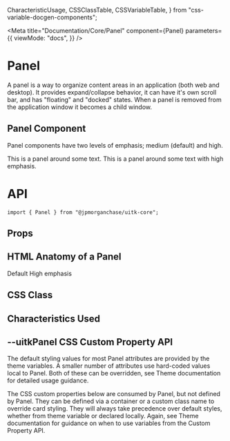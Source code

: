   CharacteristicUsage,
  CSSClassTable,
  CSSVariableTable,
} from "css-variable-docgen-components";

<Meta
  title="Documentation/Core/Panel"
  component={Panel}
  parameters={{
    viewMode: "docs",
  }}
/>

# Panel

A panel is a way to organize content areas in an application (both web and desktop). It provides expand/collapse behavior, it can have it's own scroll bar, and has "floating" and "docked" states. When a panel is removed from the application window it becomes a child window.

## Panel Component

Panel components have two levels of emphasis; medium (default) and high.

<Canvas>
  <Story name="Panels" decorators={[withFlexGap]}>
    <Panel>This is a panel around some text.</Panel>
    <Panel emphasis="high">
      This is a panel around some text with high emphasis.
    </Panel>
  </Story>
</Canvas>

# API

```
import { Panel } from "@jpmorganchase/uitk-core";
```

## Props

<ArgsTable of={Panel} />

## HTML Anatomy of a Panel

<Canvas>
  <ComponentAnatomy>
    <Panel aria-label="Default Panel">Default</Panel>
  </ComponentAnatomy>
  <ComponentAnatomy>
    <Panel aria-label="Panel with high emphasis" emphasis="high">
      High emphasis
    </Panel>
  </ComponentAnatomy>
</Canvas>

## CSS Class

<CSSClassTable of={Panel} />

## Characteristics Used

<CharacteristicUsage of={Panel} />

## --uitkPanel CSS Custom Property API

The default styling values for most Panel attributes are provided by the theme variables. A smaller number of attributes
use hard-coded values local to Panel. Both of these can be overridden, see Theme documentation for detailed usage guidance.

The CSS custom properties below are consumed by Panel, but not defined by Panel. They can be defined via a container or
a custom class name to override card styling. They will always take precedence over default styles, whether from theme variable
or declared locally. Again, see Theme documentation for guidance on when to use variables from the Custom Property API.

<CSSVariableTable of={Panel} />
